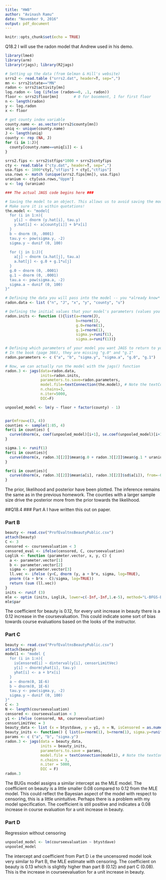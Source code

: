 ```yaml
---
title: "HW8"
author: "Avinash Ramu"
date: "November 9, 2016"
output: pdf_document
---
```


```r
knitr::opts_chunk$set(echo = TRUE)
```

Q18.2
I will use the radon model that Andrew used in his demo.
```r
library(lme4)
library(arm)
library(rjags); library(R2jags)

# Setting up the data (from Gelman & Hill's website)
srrs2 <- read.table ("srrs2.dat", header=T, sep=",")
mn <- srrs2$state=="MN"
radon <- srrs2$activity[mn]
log.radon <- log (ifelse (radon==0, .1, radon))
floor <- srrs2$floor[mn]       # 0 for basement, 1 for first floor
n <- length(radon)
y <- log.radon
x <- floor

# get county index variable
county.name <- as.vector(srrs2$county[mn])
uniq <- unique(county.name)
J <- length(uniq)
county <- rep (NA, J)
for (i in 1:J){
  county[county.name==uniq[i]] <- i
}

srrs2.fips <- srrs2$stfips*1000 + srrs2$cntyfips
cty <- read.table ("cty.dat", header=T, sep=",")
usa.fips <- 1000*cty[,"stfips"] + cty[,"ctfips"]
usa.rows <- match (unique(srrs2.fips[mn]), usa.fips)
uranium <- cty[usa.rows,"Uppm"]
u <- log (uranium)

### The actual JAGS code begins here ###

# Saving the model to an object. This allows us to avoid saving the model to a .bug file and sourcing it in
# Make sure it is within quotations!
the.model <- "model{
  for (i in 1:n){
    y[i] ~ dnorm (y.hat[i], tau.y)
    y.hat[i] <- a[county[i]] + b*x[i]
  }
  b ~ dnorm (0, .0001)
  tau.y <- pow(sigma.y, -2)
  sigma.y ~ dunif (0, 100)
  
  for (j in 1:J){
    a[j] ~ dnorm (a.hat[j], tau.a)
    a.hat[j] <- g.0 + g.1*u[j]
  }
  g.0 ~ dnorm (0, .0001)
  g.1 ~ dnorm (0, .0001)
  tau.a <- pow(sigma.a, -2)
  sigma.a ~ dunif (0, 100)
}"

# Defining the data you will pass into the model -- you *already know* these values
radon.data <- list ("n", "J", "x", "y", "county", "u")

# Defining the initial values that your model's parameters (values you *don't* already know)
radon.inits <- function (){list(a=rnorm(J), 
                                b=rnorm(1), 
                                g.0=rnorm(1), 
                                g.1=rnorm(1),
                                sigma.y=runif(1), 
                                sigma.a=runif(1))}

# Defining which parameters of your model you want JAGS to return to you 
# In the book (page 366), they are missing "g.0" and "g.1"
radon.parameters <- c ("a", "b", "sigma.y", "sigma.a", "g.0", "g.1")

# Now, we can actually run the model with the jags() function
radon.3 <- jags(data=radon.data, 
                inits=radon.inits, 
                parameters.to.save=radon.parameters, 
                model.file=textConnection(the.model), # Note the textConnection() function
                n.chains=3, 
                n.iter=5000, 
                DIC=F)

unpooled_model <- lm(y ~ floor + factor(county) - 1)


par(mfrow=c(3, 4))
counties <- sample(1:85, 4)
for(i in counties) {
  curve(dnorm(x, coef(unpooled_model)[i+1], se.coef(unpooled_model)[i+1]), main = uniq[i], ylab="", xlim=c(-5,5))
}

sigma.1 <- runif(1)
for(i in counties){
  curve(dnorm(x, radon.3[[2]]$mean$g.0 + radon.3[[2]]$mean$g.1 * uranium[i], sigma.1), from = -0.5, to = 4.5, main="Prior", xlim=c(-5,5))
}

for(i in counties){
  curve(dnorm(x, radon.3[[2]]$mean$a[i], radon.3[[2]]$sd$a[i]), from=-0.5, to=4.5, main="Posterior", ylab="", xlim=c(-5,5))
}
```
The prior, likelihood and posterior have been plotted. The inference remains the same as in the previous 
homework. The counties with a larger sample size drive the posterior more from the prior towards the likelihood.

##Q18.4
### Part A
I have written this out on paper.


### Part B
```r
beauty <- read.csv("ProfEvaltnsBeautyPublic.csv")
attach(beauty)
C <- 3
censored <- courseevaluation < 3
censored_eval <- ifelse(censored, C, courseevaluation)
Loglik <- function (parameter.vector, x, y, C) {
  a <- parameter.vector[1]
  b <- parameter.vector[2]
  sigma <- parameter.vector[3]
  ll.vec <- ifelse (y<C, dnorm (y, a + b*x, sigma, log=TRUE),
  pnorm ((a + b*x - C)/sigma, log=TRUE))
  return (sum (ll.vec))
}
inits <- runif (3)
mle <- optim (inits, Loglik, lower=c(-Inf,-Inf,1.e-5), method="L-BFGS-B", control=list(fnscale=-1), x = btystdave, y = censored_eval, C=200)
mle$par

```

The coefficient for beauty is 0.12, for every unit increase in beauty there is
a 0.12 increase in the coursevaluation. This could indicate some sort of bias towards course
evaluations based on the looks of the instructor.

### Part C
```r
beauty <- read.csv("ProfEvaltnsBeautyPublic.csv")
attach(beauty)
model1 <- "model { 
  for (i in 1:n){
    isCensored[i] ~ dinterval(y[i], censorLimitVec)
    y[i] ~ dnorm(yhat[i], tau.y)
    yhat[i] <- a + b*x[i]
  }
  a ~ dnorm(0, 1E-6)
  b ~ dnorm(0, 1E-6)
  tau.y <- pow(sigma.y, -2)
  sigma.y ~ dunif (0, 100)
}"
C <- 3
N <- length(courseevaluation)
censored <- courseevaluation < 3
y1 <- ifelse (censored, NA, courseevaluation)
censorLimitVec = 3
beauty_data <- list (x = btystdave, y = y1, n = N, isCensored = as.numeric(censored), censorLimitVec = censorLimitVec)
beauty_inits <- function() { list(a=rnorm(1), b=rnorm(1), sigma.y=runif(1)) }
params <- c ("a", "b", "sigma.y")
radon.3 <- jags(data = beauty_data, 
                inits = beauty_inits, 
                parameters.to.save = params, 
                model.file = textConnection(model1), # Note the textConnection() function
                n.chains = 3, 
                n.iter = 5000, 
                DIC = F)
radon.3
```
The BUGs model assigns a similar intercept as the MLE model. The coefficient on beauty is a little
smaller 0.08 compared to 0.12 from the MLE model. This could reflect the Bayesian aspect of the model
with respect to censoring, this is a little unintuitive. Perhaps there is a problem with my model
specification. The coefficient is still positive and indicates a 0.08 increase in course evaluation
for a unit increase in beauty.

### Part D
Regression without censoring
```r
unpooled_model <- lm(courseevaluation ~ btystdave)
unpooled_model
```


The intercept and coefficient from Part D i.e the uncensored model look very similar to Part B, the MLE estimate with censoring. The coefficient on beauty is 0.13 which is slightly higher than part B (0.12) and part C (0.08). This is the increase in courseevaluation for a unit increase in beauty.